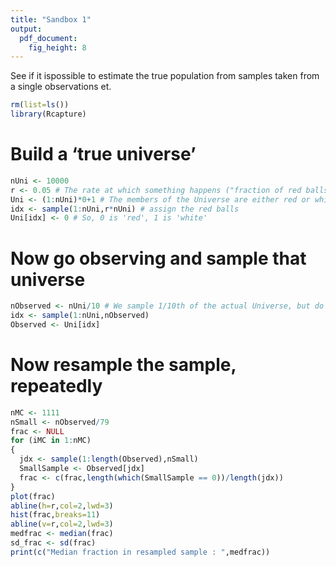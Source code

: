 ```yaml
---
title: "Sandbox 1"
output: 
  pdf_document: 
    fig_height: 8
---
```


See if it ispossible to estimate the true population from samples taken from a single observations et.

```r
rm(list=ls())
library(Rcapture)
```

# Build a 'true universe'
```r
nUni <- 10000
r <- 0.05 # The rate at which something happens ("fraction of red balls among all balls")
Uni <- (1:nUni)*0+1 # The members of the Universe are either red or white = 0 or 1
idx <- sample(1:nUni,r*nUni) # assign the red balls
Uni[idx] <- 0 # So, 0 is 'red', 1 is 'white'
```

# Now go observing and sample that universe
```r
nObserved <- nUni/10 # We sample 1/10th of the actual Universe, but do not know this!
idx <- sample(1:nUni,nObserved)
Observed <- Uni[idx]
```

# Now resample the sample, repeatedly
```r
nMC <- 1111
nSmall <- nObserved/79
frac <- NULL
for (iMC in 1:nMC)
{
  jdx <- sample(1:length(Observed),nSmall)
  SmallSample <- Observed[jdx]
  frac <- c(frac,length(which(SmallSample == 0))/length(jdx))
}
plot(frac)
abline(h=r,col=2,lwd=3)
hist(frac,breaks=11)
abline(v=r,col=2,lwd=3)
medfrac <- median(frac)
sd_frac <- sd(frac)
print(c("Median fraction in resampled sample : ",medfrac))
```



 